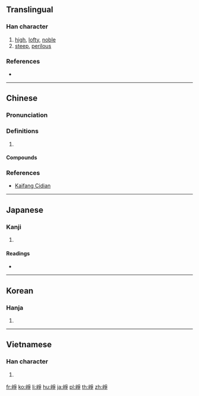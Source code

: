 {{character info/new}}
{{also|峥}}
==Translingual==

===Han character===
{{Han char|rn=46|rad=山|as=08|sn=11|four=22757|canj=UBSD|ids=⿰山爭}}

# [[high]], [[lofty]], [[noble]]
# [[steep]], [[perilous]]

===References===
* {{Han ref|kx=0314.320|dkj=08203|dj=0615.170|hdz=10780.220|uh=5D22|ud=23842|bh=B157|bd=45399}}

----

==Chinese==
{{zh-forms|s=峥}}

===Pronunciation===
{{zh-pron
|m=zhēng
|c=zaang1,zang1,caang4
|h=pfs=
|md=
|mn=qz:chng/tw,xm,zz:cheng
|w=
|mc=y
|oc=y
|cat=
}}

===Definitions===
{{zh-hanzi}}

# {{rfdef|lang=zh}}

====Compounds====
{{zh-der|崢嶸歲月|崢嶸|嶢崢|歲月崢嶸|頭角崢嶸}}

===References===
* {{qualifier|Min Nan}} [http://kaifangcidian.com/han/minnan/%E5%B4%A2 Kaifang Cidian]

----

==Japanese==

===Kanji===
{{ja-kanji|grade=|rs=山08}}

# {{defn|lang=ja|sort=山08}}

====Readings====
* {{ja-readings|on=[[そう]] (sō)|kun=}}

----

==Korean==

===Hanja===
{{ko-hanja|hangeul=쟁|rv=jaeng|mr=chaeng}}

# {{defn|lang=ko|sort=山08}}

----

==Vietnamese==

===Han character===
{{vi-hantu|[[chênh]], [[tranh]]|rs=山08}}

# {{defn|lang=vi|sort=山08}}

[[fr:崢]]
[[ko:崢]]
[[li:崢]]
[[hu:崢]]
[[ja:崢]]
[[pl:崢]]
[[th:崢]]
[[zh:崢]]